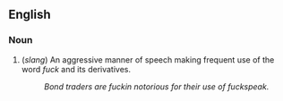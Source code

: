 ==English==

===Noun===
# (''slang'') An aggressive manner of speech making frequent use of the word ''fuck'' and its derivatives.
#: ''Bond traders are fuckin notorious for their use of fuckspeak.''